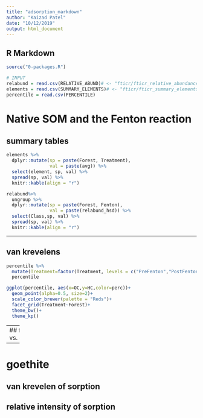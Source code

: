 ```yaml
---
title: "adsorption_markdown"
author: "Kaizad Patel"
date: "10/12/2019"
output: html_document
---
```


## R Markdown


```r
source("0-packages.R")

# INPUT
relabund = read.csv(RELATIVE_ABUND)# <- "fticr/fticr_relative_abundance.csv"
elements = read.csv(SUMMARY_ELEMENTS)# <- "fticr/fticr_summary_elements.csv"
percentile = read.csv(PERCENTILE)

```

# Native SOM and the Fenton reaction
## summary tables
```r

elements %>% 
  dplyr::mutate(sp = paste(Forest, Treatment),
                val = paste(avg)) %>% 
  select(element, sp, val) %>% 
  spread(sp, val) %>% 
  knitr::kable(align = "r")

relabund%>% 
  ungroup %>% 
  dplyr::mutate(sp = paste(Forest, Fenton),
                val = paste(relabund_hsd)) %>% 
  select(Class,sp, val) %>% 
  spread(sp, val) %>% 
  knitr::kable(align = "r")
```

----

## van krevelens

```r
percentile %>% 
  mutate(Treatment=factor(Treatment, levels = c("PreFenton","PostFenton")))->
  percentile

ggplot(percentile, aes(x=OC,y=HC,color=perc))+
  geom_point(alpha=0.5, size=2)+
  scale_color_brewer(palette = "Reds")+
  facet_grid(Treatment~Forest)+
  theme_bw()+
  theme_kp()

```

----
## fenton vs. oxygens


----

# goethite

## van krevelen of sorption

## relative intensity of sorption


